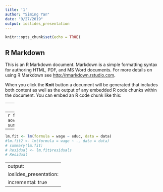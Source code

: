 ```yaml
---
title: '1'
author: "Siming Yan"
date: "9/27/2019"
output: ioslides_presentation
---
```


```r
knitr::opts_chunk$set(echo = TRUE)
```

## R Markdown

This is an R Markdown document. Markdown is a simple formatting syntax for authoring HTML, PDF, and MS Word documents. For more details on using R Markdown see <http://rmarkdown.rstudio.com>.

When you click the **Knit** button a document will be generated that includes both content as well as the output of any embedded R code chunks within the document. You can embed an R code chunk like this:


---
## Including Plots

You can also embed plots, for example:

```r
library(tidyverse)
library(ggplot2)
library(tidyverse)
library(grid)
library(psych)
library(wooldridge)
library(BSDA)
describe(wage2)
attach(wage2)
data <- wage2
ybar <- mean(wage)
yvar <- sd(wage)#sample sd
xbar <- mean(educ)
xvar <- sd(educ)
yvar
```

---
```r
fit<-aov(educ~wage,data=data)
summary(fit)
1-fit$Pr
```

---
```r
lm.fit <- lm(formula = wage ~ educ, data = data)
#lm.fit2 <- lm(formula = wage ~ ., data = data)
# summary(lm.fit)
# Residual <- lm.fit$residuals
# Residual

```


<!-- pt(t,dof) = p -->
<!-- #双边要乘2 -->
<!-- qt(p,dof) = t -->
<!-- $\bigoplus$$\neq$ -->

---
output:
  ioslides_presentation:
    incremental: true
---


